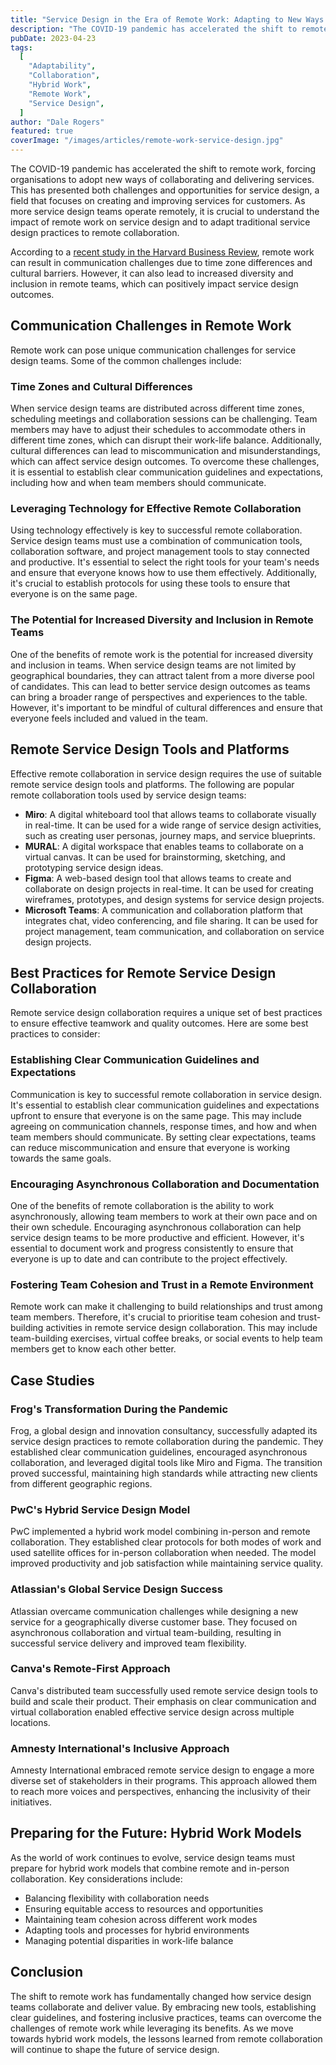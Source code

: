 ```yaml
---
title: "Service Design in the Era of Remote Work: Adapting to New Ways of Collaboration"
description: "The COVID-19 pandemic has accelerated the shift to remote work, forcing organisations to adopt new ways of collaborating and delivering services. This article explores the challenges and opportunities of remote service design collaboration."
pubDate: 2023-04-23
tags:
  [
    "Adaptability",
    "Collaboration",
    "Hybrid Work",
    "Remote Work",
    "Service Design",
  ]
author: "Dale Rogers"
featured: true
coverImage: "/images/articles/remote-work-service-design.jpg"
---
```


The COVID-19 pandemic has accelerated the shift to remote work, forcing organisations to adopt new ways of collaborating and delivering services. This has presented both challenges and opportunities for service design, a field that focuses on creating and improving services for customers. As more service design teams operate remotely, it is crucial to understand the impact of remote work on service design and to adapt traditional service design practices to remote collaboration.

According to a [recent study in the Harvard Business Review](https://hbr.org/2021/06/research-how-cultural-differences-can-impact-global-teams), remote work can result in communication challenges due to time zone differences and cultural barriers. However, it can also lead to increased diversity and inclusion in remote teams, which can positively impact service design outcomes.

## Communication Challenges in Remote Work

Remote work can pose unique communication challenges for service design teams. Some of the common challenges include:

### Time Zones and Cultural Differences

When service design teams are distributed across different time zones, scheduling meetings and collaboration sessions can be challenging. Team members may have to adjust their schedules to accommodate others in different time zones, which can disrupt their work-life balance. Additionally, cultural differences can lead to miscommunication and misunderstandings, which can affect service design outcomes. To overcome these challenges, it is essential to establish clear communication guidelines and expectations, including how and when team members should communicate.

### Leveraging Technology for Effective Remote Collaboration

Using technology effectively is key to successful remote collaboration. Service design teams must use a combination of communication tools, collaboration software, and project management tools to stay connected and productive. It's essential to select the right tools for your team's needs and ensure that everyone knows how to use them effectively. Additionally, it's crucial to establish protocols for using these tools to ensure that everyone is on the same page.

### The Potential for Increased Diversity and Inclusion in Remote Teams

One of the benefits of remote work is the potential for increased diversity and inclusion in teams. When service design teams are not limited by geographical boundaries, they can attract talent from a more diverse pool of candidates. This can lead to better service design outcomes as teams can bring a broader range of perspectives and experiences to the table. However, it's important to be mindful of cultural differences and ensure that everyone feels included and valued in the team.

## Remote Service Design Tools and Platforms

Effective remote collaboration in service design requires the use of suitable remote service design tools and platforms. The following are popular remote collaboration tools used by service design teams:

- **Miro**: A digital whiteboard tool that allows teams to collaborate visually in real-time. It can be used for a wide range of service design activities, such as creating user personas, journey maps, and service blueprints.
- **MURAL**: A digital workspace that enables teams to collaborate on a virtual canvas. It can be used for brainstorming, sketching, and prototyping service design ideas.
- **Figma**: A web-based design tool that allows teams to create and collaborate on design projects in real-time. It can be used for creating wireframes, prototypes, and design systems for service design projects.
- **Microsoft Teams**: A communication and collaboration platform that integrates chat, video conferencing, and file sharing. It can be used for project management, team communication, and collaboration on service design projects.

## Best Practices for Remote Service Design Collaboration

Remote service design collaboration requires a unique set of best practices to ensure effective teamwork and quality outcomes. Here are some best practices to consider:

### Establishing Clear Communication Guidelines and Expectations

Communication is key to successful remote collaboration in service design. It's essential to establish clear communication guidelines and expectations upfront to ensure that everyone is on the same page. This may include agreeing on communication channels, response times, and how and when team members should communicate. By setting clear expectations, teams can reduce miscommunication and ensure that everyone is working towards the same goals.

### Encouraging Asynchronous Collaboration and Documentation

One of the benefits of remote collaboration is the ability to work asynchronously, allowing team members to work at their own pace and on their own schedule. Encouraging asynchronous collaboration can help service design teams to be more productive and efficient. However, it's essential to document work and progress consistently to ensure that everyone is up to date and can contribute to the project effectively.

### Fostering Team Cohesion and Trust in a Remote Environment

Remote work can make it challenging to build relationships and trust among team members. Therefore, it's crucial to prioritise team cohesion and trust-building activities in remote service design collaboration. This may include team-building exercises, virtual coffee breaks, or social events to help team members get to know each other better.

## Case Studies

### Frog's Transformation During the Pandemic

Frog, a global design and innovation consultancy, successfully adapted its service design practices to remote collaboration during the pandemic. They established clear communication guidelines, encouraged asynchronous collaboration, and leveraged digital tools like Miro and Figma. The transition proved successful, maintaining high standards while attracting new clients from different geographic regions.

### PwC's Hybrid Service Design Model

PwC implemented a hybrid work model combining in-person and remote collaboration. They established clear protocols for both modes of work and used satellite offices for in-person collaboration when needed. The model improved productivity and job satisfaction while maintaining service quality.

### Atlassian's Global Service Design Success

Atlassian overcame communication challenges while designing a new service for a geographically diverse customer base. They focused on asynchronous collaboration and virtual team-building, resulting in successful service delivery and improved team flexibility.

### Canva's Remote-First Approach

Canva's distributed team successfully used remote service design tools to build and scale their product. Their emphasis on clear communication and virtual collaboration enabled effective service design across multiple locations.

### Amnesty International's Inclusive Approach

Amnesty International embraced remote service design to engage a more diverse set of stakeholders in their programs. This approach allowed them to reach more voices and perspectives, enhancing the inclusivity of their initiatives.

## Preparing for the Future: Hybrid Work Models

As the world of work continues to evolve, service design teams must prepare for hybrid work models that combine remote and in-person collaboration. Key considerations include:

- Balancing flexibility with collaboration needs
- Ensuring equitable access to resources and opportunities
- Maintaining team cohesion across different work modes
- Adapting tools and processes for hybrid environments
- Managing potential disparities in work-life balance

## Conclusion

The shift to remote work has fundamentally changed how service design teams collaborate and deliver value. By embracing new tools, establishing clear guidelines, and fostering inclusive practices, teams can overcome the challenges of remote work while leveraging its benefits. As we move towards hybrid work models, the lessons learned from remote collaboration will continue to shape the future of service design.
